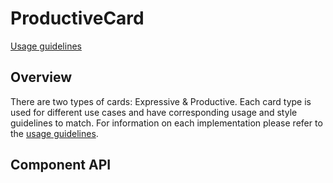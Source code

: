 <!-- `position:fixed` cause rendering issues, so do not render the modal -->


# ProductiveCard

[Usage guidelines](https://pages.github.ibm.com/cdai-design/pal/components/card/overview)

## Overview

There are two types of cards: Expressive & Productive. Each card type is used
for different use cases and have corresponding usage and style guidelines to
match. For information on each implementation please refer to the
[usage guidelines](https://pages.github.ibm.com/cdai-design/pal/components/card/overview).

<Preview>
  <Story
    id={getStorybookSlug(pkg, ProductiveCard.displayName, 'default', 'cards')}
  />
</Preview>

## Component API

<Props />
